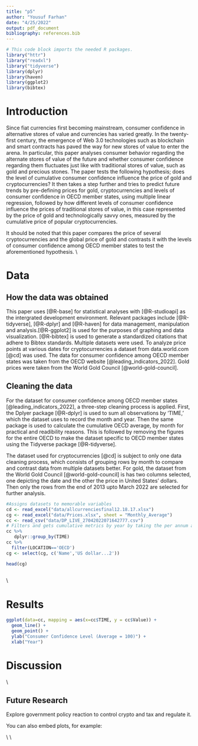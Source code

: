 ```yaml
---
title: "p5"
author: "Yousuf Farhan"
date: "4/25/2022"
output: pdf_document
bibliography: references.bib 
---
```


```r
# This code block imports the needed R packages.
library("httr")
library("readxl")
library("tidyverse")
library(dplyr)
library(haven)
library(ggplot2)
library(bibtex)
```

# Introduction

Since fiat currencies first becoming mainstream, consumer confidence in alternative stores of value and currencies has varied greatly. In the twenty-first century, the emergence of Web 3.0 technologies such as blockchain and smart contracts has paved the way for new stores of value to enter the arena. In particular, this paper analyses consumer behavior regarding the alternate stores of value of the future and whether consumer confidence regarding them fluctuates just like with traditional stores of value, such as gold and precious stones. The paper tests the following hypothesis; does the level of cumulative consumer confidence influence the price of gold and cryptocurrencies? It then takes a step further and tries to predict future trends by pre-defining prices for gold, cryptocurrencies and levels of consumer confidence in OECD member states, using multiple linear regression, followed by how different levels of consumer confidence influence the prices of traditional stores of value, in this case represented by the price of gold and technologically savvy ones, measured by the cumulative price of popular cryptocurrencies.

It should be noted that this paper compares the price of several cryptocurrencies and the global price of gold and contrasts it with the levels of consumer confidence among OECD member states to test the aforementioned hypothesis.
\\

# Data

## How the data was obtained
This paper uses [@R-base] for statistical analyses with [@R-studioapi] as the intergrated development environment. Relevant packages include [@R-tidyverse], [@R-dplyr] and [@R-haven] for data management, manipulation and analysis.[@R-ggplot2] is used for the purposes of graphing and data visualization. [@R-bibtex] is used to generate a standardized citations that adhere to Bibtex standards. Multiple datasets were used. To analyze price points at various dates for cryptocurrencies a dataset from data.world.com [@cd] was used. The data for consumer confidence among OECD member states was taken from the OECD website [@leading_indicators_2022]. Gold prices were taken from the World Gold Council [@world-gold-council].

## Cleaning the data

For the dataset for consumer confidence among OECD member states [@leading_indicators_2022], a three-step cleaning process is applied. First, the Dplyer package [@R-dplyr] is used to sum all observations by 'TIME,' which the dataset uses to record the month and year. Then the same package is used to calculate the cumulative OECD average, by month for practical and readibility reasons. This is followed by removing the figures for the entire OECD to make the dataset specific to OECD member states using the Tidyverse package [@R-tidyverse].

The dataset used for cryptocurrencies [@cd] is subject to only one data cleaning process, which consists of grouping rows by month to compare and contrast data from multiple datasets better. For gold, the dataset from the World Gold Council [@world-gold-council] is has two columns selected, one depicting the date and the other the price in United States' dollars. Then only the rows from the end of 2013 upto March 2022 are selected for further analysis.
```r
#Assigns datasets to memorable variables
cd <- read_excel("data/allcurrenciesfinal12.18.17.xlsx")
cg <- read_excel("data/Prices.xlsx", sheet = "Monthly_Average")
cc <- read_csv("data/DP_LIVE_27042022071642777.csv")
# Filters and gets cumulative metrics by year by taking the per annum average
cc %>%
   dplyr::group_by(TIME) 
cc %>%
  filter(LOCATION=='OECD')
cg <- select(cg, c('Name','US dollar...2'))

head(cg)
  
```
\\

# Results

```r
ggplot(data=cc, mapping = aes(x=cc$TIME, y = cc$Value)) +
  geom_line() +
  geom_point() +
  ylab("Consumer Confidence Level (Average = 100)") +
  xlab("Year")
```


# Discussion

\\

## Future Research

Explore government policy reaction to control crypto and tax and regulate it.

You can also embed plots, for example:


\\
\\